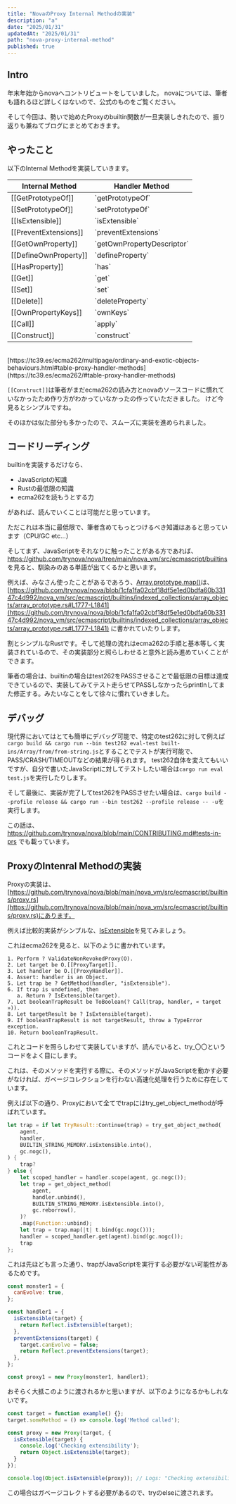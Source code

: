 ```yaml
---
title: "NovaのProxy Internal Methodの実装"
description: "a"
date: "2025/01/31"
updatedAt: "2025/01/31"
path: "nova-proxy-internal-method"
published: true
---
```


## Intro

年末年始からnovaへコントリビュートをしていました。
novaについては、筆者も語れるほど詳しくはないので、公式のものをご覧ください。

そして今回は、勢いで始めたProxyのbuiltin関数が一旦実装しきれたので、振り返りも兼ねてブログにまとめておきます。

## やったこと
以下のInternal Methodを実装していきます。

<emu-table id="table-proxy-handler-methods" caption="Proxy Handler Methods" oldids="table-30">
    <table>
    <thead>
        <tr>
        <th>
            Internal Method
        </th>
        <th>
            Handler Method
        </th>
        </tr>
    </thead>
    <tr>
        <td>
        [[GetPrototypeOf]]
        </td>
        <td>
        `getPrototypeOf`
        </td>
    </tr>
    <tr>
        <td>
        [[SetPrototypeOf]]
        </td>
        <td>
        `setPrototypeOf`
        </td>
    </tr>
    <tr>
        <td>
        [[IsExtensible]]
        </td>
        <td>
        `isExtensible`
        </td>
    </tr>
    <tr>
        <td>
        [[PreventExtensions]]
        </td>
        <td>
        `preventExtensions`
        </td>
    </tr>
    <tr>
        <td>
        [[GetOwnProperty]]
        </td>
        <td>
        `getOwnPropertyDescriptor`
        </td>
    </tr>
    <tr>
        <td>
        [[DefineOwnProperty]]
        </td>
        <td>
        `defineProperty`
        </td>
    </tr>
    <tr>
        <td>
        [[HasProperty]]
        </td>
        <td>
        `has`
        </td>
    </tr>
    <tr>
        <td>
        [[Get]]
        </td>
        <td>
        `get`
        </td>
    </tr>
    <tr>
        <td>
        [[Set]]
        </td>
        <td>
        `set`
        </td>
    </tr>
    <tr>
        <td>
        [[Delete]]
        </td>
        <td>
        `deleteProperty`
        </td>
    </tr>
    <tr>
        <td>
        [[OwnPropertyKeys]]
        </td>
        <td>
        `ownKeys`
        </td>
    </tr>
    <tr>
        <td>
        [[Call]]
        </td>
        <td>
        `apply`
        </td>
    </tr>
    <tr>
        <td>
        [[Construct]]
        </td>
        <td>
        `construct`
        </td>
    </tr>
    </table>
</emu-table>
<br/>
[https://tc39.es/ecma262/multipage/ordinary-and-exotic-objects-behaviours.html#table-proxy-handler-methods](https://tc39.es/ecma262/#table-proxy-handler-methods)

`[[Construct]]`は筆者がまだecma262の読み方とnovaのソースコードに慣れていなかったため作り方がわかっていなかったの作っていただきました。
けど今見るとシンプルですね。

そのほかは似た部分も多かったので、スムーズに実装を進められました。

## コードリーディング

builtinを実装するだけなら、

- JavaScriptの知識
- Rustの最低限の知識
- ecma262を読もうとする力

があれば、読んでいくことは可能だと思っています。

ただこれは本当に最低限で、筆者含めてもっとつけるべき知識はあると思っています（CPU/GC etc...）

そしてまず、JavaScriptをそれなりに触ったことがある方であれば、https://github.com/trynova/nova/tree/main/nova_vm/src/ecmascript/builtins を見ると、馴染みのある単語が出てくるかと思います。

例えば、みなさん使ったことがあるであろう、[Array.prototype.map()](https://developer.mozilla.org/en-US/docs/Web/JavaScript/Reference/Global_Objects/Array/map)は、
[https://github.com/trynova/nova/blob/1cfa1fa02cbf18df5e1ed0bdfa60b33147c4d992/nova_vm/src/ecmascript/builtins/indexed_collections/array_objects/array_prototype.rs#L1777-L1841](https://github.com/trynova/nova/blob/1cfa1fa02cbf18df5e1ed0bdfa60b33147c4d992/nova_vm/src/ecmascript/builtins/indexed_collections/array_objects/array_prototype.rs#L1777-L1841)
に書かれていたりします。

割とシンプルなRustです。そして処理の流れはecma262の手順と基本等しく実装されているので、その実装部分と照らしわせると意外と読み進めていくことができます。

筆者の場合は、builtinの場合はtest262をPASSさせることで最低限の目標は達成できているので、実装してみてテスト走らせてPASSしなかったらprintlnしてまた修正する。みたいなことをして徐々に慣れていきました。

## デバッグ

現代界においてはとても簡単にデバッグ可能で、特定のtest262に対して例えば`cargo build && cargo run --bin test262 eval-test built-ins/Array/from/from-string.js`とすることでテストが実行可能で、
PASS/CRASH/TIMEOUTなどの結果が得られます。
test262自体を変えてもいいですが、自分で書いたJavaScriptに対してテストしたい場合は`cargo run eval test.js`を実行したりします。

そして最後に、実装が完了してtest262をPASSさせたい場合は、`cargo build --profile release && cargo run --bin test262 --profile release -- -u`を実行します。

この話は、https://github.com/trynova/nova/blob/main/CONTRIBUTING.md#tests-in-prs でも載っています。

## ProxyのIntenral Methodの実装

Proxyの実装は、[https://github.com/trynova/nova/blob/main/nova_vm/src/ecmascript/builtins/proxy.rs](https://github.com/trynova/nova/blob/main/nova_vm/src/ecmascript/builtins/proxy.rs)にあります。

例えば比較的実装がシンプルな、[IsExtensible](https://github.com/trynova/nova/blob/main/nova_vm/src/ecmascript/builtins/proxy.rs#L342-L405)を見てみましょう。

これはecma262を見ると、以下のように書かれています。

```
1. Perform ? ValidateNonRevokedProxy(O).
2. Let target be O.[[ProxyTarget]].
3. Let handler be O.[[ProxyHandler]].
4. Assert: handler is an Object.
5. Let trap be ? GetMethod(handler, "isExtensible").
6. If trap is undefined, then
   a. Return ? IsExtensible(target).
7. Let booleanTrapResult be ToBoolean(? Call(trap, handler, « target »)).
8. Let targetResult be ? IsExtensible(target).
9. If booleanTrapResult is not targetResult, throw a TypeError exception.
10. Return booleanTrapResult.
```

これとコードを照らしわせて実装していますが、読んでいると、try_〇〇というコードをよく目にします。

これは、そのメソッドを実行する際に、そのメソッドがJavaScriptを動かす必要がなければ、ガベージコレクションを行わない高速化処理を行うために存在しています。

例えば以下の通り、Proxyにおいて全てでtrapにはtry_get_object_methodが呼ばれています。

```rs
let trap = if let TryResult::Continue(trap) = try_get_object_method(
    agent,
    handler,
    BUILTIN_STRING_MEMORY.isExtensible.into(),
    gc.nogc(),
) {
    trap?
} else {
    let scoped_handler = handler.scope(agent, gc.nogc());
    let trap = get_object_method(
        agent,
        handler.unbind(),
        BUILTIN_STRING_MEMORY.isExtensible.into(),
        gc.reborrow(),
    )?
    .map(Function::unbind);
    let trap = trap.map(|t| t.bind(gc.nogc()));
    handler = scoped_handler.get(agent).bind(gc.nogc());
    trap
};
```

これは先ほども言った通り、trapがJavaScriptを実行する必要がない可能性があるためです。

```js
const monster1 = {
  canEvolve: true,
};

const handler1 = {
  isExtensible(target) {
    return Reflect.isExtensible(target);
  },
  preventExtensions(target) {
    target.canEvolve = false;
    return Reflect.preventExtensions(target);
  },
};

const proxy1 = new Proxy(monster1, handler1);
```

おそらく大抵このように渡されるかと思いますが、以下のようになるかもしれないです。

```js
const target = function example() {};
target.someMethod = () => console.log('Method called');

const proxy = new Proxy(target, {
  isExtensible(target) {
    console.log('Checking extensibility');
    return Object.isExtensible(target);
  }
});

console.log(Object.isExtensible(proxy)); // Logs: "Checking extensibility" -> true
```

この場合はガベージコレクトする必要があるので、tryのelseに渡されます。


